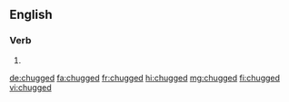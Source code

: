 ==English==

===Verb===
{{head|en|verb form}}

# {{en-past of|chug}}

[[de:chugged]]
[[fa:chugged]]
[[fr:chugged]]
[[hi:chugged]]
[[mg:chugged]]
[[fi:chugged]]
[[vi:chugged]]